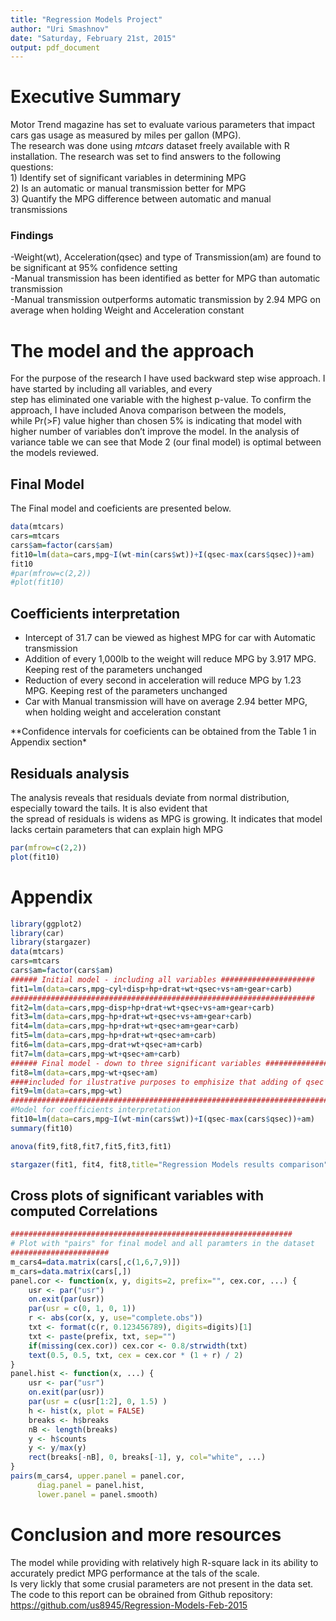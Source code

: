 ```yaml
---
title: "Regression Models Project"
author: "Uri Smashnov"
date: "Saturday, February 21st, 2015"
output: pdf_document
---
```


**Executive Summary**
===

Motor Trend magazine has set to evaluate various parameters that impact cars gas usage as measured by miles per gallon (MPG).  
The research was done using *mtcars* dataset freely available with R installation. The research was set to find answers to the
following questions:   
1) Identify set of significant variables in determining MPG   
2) Is an automatic or manual transmission better for MPG  
3) Quantify the MPG difference between automatic and manual transmissions 

### **Findings**
-Weight(wt), Acceleration(qsec) and type of Transmission(am) are found to be significant at 95% confidence setting  
-Manual transmission has been identified as better for MPG than automatic transmission  
-Manual transmission outperforms automatic transmission by 2.94 MPG on average when holding Weight and Acceleration constant  


**The model and the approach**
===
For the purpose of the research I have used backward step wise approach. I have started by including all variables, and every  
step has eliminated one variable with the highest p-value. To confirm the approach, I have included Anova comparison between the models,  
while Pr(>F) value higher than chosen 5% is indicating that model with higher number of variables don't improve the model.
In the analysis of variance  table we can see that Mode 2 (our final model) is optimal between the models reviewed.  

Final Model  
---  
The Final model and coeficients are presented below.  
```r
data(mtcars)
cars=mtcars
cars$am=factor(cars$am)
fit10=lm(data=cars,mpg~I(wt-min(cars$wt))+I(qsec-max(cars$qsec))+am)
fit10
#par(mfrow=c(2,2))
#plot(fit10)
```
Coefficients interpretation
---
- Intercept of 31.7 can be viewed as highest MPG for car with Automatic transmission  
- Addition of every 1,000lb to the weight will reduce MPG by 3.917 MPG. Keeping rest of the parameters unchanged    
- Reduction of every second in acceleration will reduce MPG by 1.23 MPG. Keeping rest of the parameters unchanged    
- Car with Manual transmission will have on average 2.94 better MPG, when holding weight and acceleration constant  

**Confidence intervals for coeficients can be obtained from the Table 1 in Appendix section*  


Residuals analysis  
---   
The analysis reveals that residuals deviate from normal distribution, especially toward the tails. It is also evident that  
the spread of residuals is widens as MPG is growing. It indicates that model lacks certain parameters that can explain high MPG


```r
par(mfrow=c(2,2))
plot(fit10)
```



\pagebreak  

**Appendix**    
===   

```r
library(ggplot2)
library(car)
library(stargazer)
data(mtcars)
cars=mtcars
cars$am=factor(cars$am)
###### Initial model - including all variables #####################
fit1=lm(data=cars,mpg~cyl+disp+hp+drat+wt+qsec+vs+am+gear+carb)
####################################################################
fit2=lm(data=cars,mpg~disp+hp+drat+wt+qsec+vs+am+gear+carb)
fit3=lm(data=cars,mpg~hp+drat+wt+qsec+vs+am+gear+carb)
fit4=lm(data=cars,mpg~hp+drat+wt+qsec+am+gear+carb)
fit5=lm(data=cars,mpg~hp+drat+wt+qsec+am+carb)
fit6=lm(data=cars,mpg~drat+wt+qsec+am+carb)
fit7=lm(data=cars,mpg~wt+qsec+am+carb)
###### Final model - down to three significant variables #################
fit8=lm(data=cars,mpg~wt+qsec+am)
####included for ilustrative purposes to emphisize that adding of qsec and am is beneficial#####  
fit9=lm(data=cars,mpg~wt) 
#######################################################################
#Model for coefficients interpretation
fit10=lm(data=cars,mpg~I(wt-min(cars$wt))+I(qsec-max(cars$qsec))+am)
summary(fit10)
```

```r
anova(fit9,fit8,fit7,fit5,fit3,fit1)
```

\pagebreak 
```r
stargazer(fit1, fit4, fit8,title="Regression Models results comparison",dep.var.labels="Models",single.row=TRUE,column.labels=c("All-Var","Mid-Var","Final"),omit.stat=c("LL","ser","f"), ci=TRUE, ci.level=0.95)
```

\pagebreak   

Cross plots of significant variables with computed Correlations   
---  

```r
###############################################################
# Plot with "pairs" for final model and all paramters in the dataset
######################
m_cars4=data.matrix(cars[,c(1,6,7,9)])
m_cars=data.matrix(cars[,])
panel.cor <- function(x, y, digits=2, prefix="", cex.cor, ...) {
    usr <- par("usr")
    on.exit(par(usr))
    par(usr = c(0, 1, 0, 1))
    r <- abs(cor(x, y, use="complete.obs"))
    txt <- format(c(r, 0.123456789), digits=digits)[1]
    txt <- paste(prefix, txt, sep="")
    if(missing(cex.cor)) cex.cor <- 0.8/strwidth(txt)
    text(0.5, 0.5, txt, cex = cex.cor * (1 + r) / 2)
}
panel.hist <- function(x, ...) {
    usr <- par("usr")
    on.exit(par(usr))
    par(usr = c(usr[1:2], 0, 1.5) )
    h <- hist(x, plot = FALSE)
    breaks <- h$breaks
    nB <- length(breaks)
    y <- h$counts
    y <- y/max(y)
    rect(breaks[-nB], 0, breaks[-1], y, col="white", ...)
}
pairs(m_cars4, upper.panel = panel.cor,
      diag.panel = panel.hist,
      lower.panel = panel.smooth)
```

**Conclusion and more resources**   
===

The model while providing with relatively high R-square lack in its ability to accurately predict MPG performance at the tals of the scale.  
Is very lickly that some crusial parameters are not present in the data set.  
The code to this report can be obrained from Github repository: <https://github.com/us8945/Regression-Models-Feb-2015>
